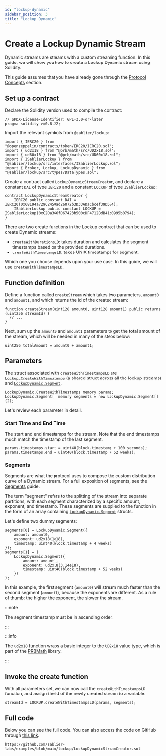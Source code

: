 ```yaml
---
id: "lockup-dynamic"
sidebar_position: 3
title: "Lockup Dynamic"
---
```



# Create a Lockup Dynamic Stream

Dynamic streams are streams with a custom streaming function. In this guide, we will show you how to create a Lockup
Dynamic stream using Solidity.

This guide assumes that you have already gone through the [Protocol Concepts](/concepts/streaming) section.

<CautionNonProduction />

## Set up a contract

Declare the Solidity version used to compile the contract:

```solidity
// SPDX-License-Identifier: GPL-3.0-or-later
pragma solidity >=0.8.22;
```

Import the relevant symbols from `@sablier/lockup`:

```solidity
import { IERC20 } from "@openzeppelin/contracts/token/ERC20/IERC20.sol";
import { ud2x18 } from "@prb/math/src/UD2x18.sol";
import { ud60x18 } from "@prb/math/src/UD60x18.sol";
import { ISablierLockup } from "@sablier/lockup/src/interfaces/ISablierLockup.sol";
import { Broker, Lockup, LockupDynamic } from "@sablier/lockup/src/types/DataTypes.sol";
```

Create a contract called `LockupDynamicStreamCreator`, and declare a constant `DAI` of type `IERC20` and a constant
`LOCKUP` of type `ISablierLockup`:

```solidity
contract LockupDynamicStreamCreator {
    IERC20 public constant DAI = IERC20(0x68194a729C2450ad26072b3D33ADaCbcef39D574);
    ISablierLockup public constant LOCKUP = ISablierLockup(0xC2Da366fD67423b500cDF4712BdB41d0995b0794);
}
```

<HardcodedDemonstration protocol="Lockup" />

There are two create functions in the Lockup contract that can be used to create Dynamic streams:

- `createWithDurationsLD`: takes duration and calculates the segment timestamps based on the provided durations.
- `createWithTimestampsLD`: takes UNIX timestamps for segment.

Which one you choose depends upon your use case. In this guide, we will use `createWithTimestampsLD`.

## Function definition

Define a function called `createStream` which takes two parameters, `amount0` and `amount1`, and which returns the id of
the created stream:

```solidity
function createStream(uint128 amount0, uint128 amount1) public returns (uint256 streamId) {
  // ...
}
```

Next, sum up the `amount0` and `amount1` parameters to get the total amount of the stream, which will be needed in many
of the steps below:

```solidity
uint256 totalAmount = amount0 + amount1;
```

<TokenApproval />

## Parameters

The struct associated with `createWithTimestampsLD` are
[`Lockup.CreateWithTimestamps`](/reference/lockup/contracts/types/library.Lockup#createwithtimestamps) (a shared struct
across all the lockup streams) and
[`LockupDynamic.Segment`](/reference/lockup/contracts/types/library.LockupDynamic#segment).

```solidity
LockupDynamic.CreateWithTimestamps memory params;
LockupDynamic.Segment[] memory segments = new LockupDynamic.Segment[](2);
```

Let's review each parameter in detail.

<LockupParam />

### Start Time and End Time

The start and end timestamps for the stream. Note that the end timestamps much match the timestamp of the last segment.

```solidity
params.timestamps.start = uint40(block.timestamp + 100 seconds);
params.timestamps.end = uint40(block.timestamp + 52 weeks);
```

### Segments

Segments are what the protocol uses to compose the custom distribution curve of a Dynamic stream. For a full exposition
of segments, see the [Segments](/concepts/lockup/segments) guide.

The term "segment" refers to the splitting of the stream into separate partitions, with each segment characterized by a
specific amount, exponent, and timestamp. These segments are supplied to the function in the form of an array containing
[`LockupDynamic.Segment`](/reference/lockup/contracts/types/library.LockupDynamic#segment) structs.

Let's define two dummy segments:

```solidity
segments[0] = LockupDynamic.Segment({
    amount: amount0,
    exponent: ud2x18(1e18),
    timestamp: uint40(block.timestamp + 4 weeks)
});
segments[1] = (
    LockupDynamic.Segment({
        amount: amount1,
        exponent: ud2x18(3.14e18),
        timestamp: uint40(block.timestamp + 52 weeks)
    })
);
```

In this example, the first segment (`amount0`) will stream much faster than the second segment (`amount1`), because the
exponents are different. As a rule of thumb: the higher the exponent, the slower the stream.

:::note

The segment timestamp must be in ascending order.

:::

:::info

The `ud2x18` function wraps a basic integer to the `UD2x18` value type, which is part of the
[PRBMath](https://github.com/PaulRBerg/prb-math) library.

:::

## Invoke the create function

With all parameters set, we can now call the `createWithTimestampsLD` function, and assign the id of the newly created
stream to a variable:

```solidity
streamId = LOCKUP.createWithTimestampsLD(params, segments);
```

## Full code

Below you can see the full code. You can also access the code on GitHub through
[this link](https://github.com/sablier-labs/examples/blob/main/lockup/LockupDynamicStreamCreator.sol).

```solidity reference title="Lockup Dynamic Stream Creator"
https://github.com/sablier-labs/examples/blob/main/lockup/LockupDynamicStreamCreator.sol
```
